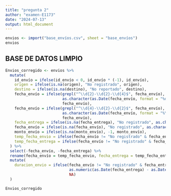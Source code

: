 ---
title: "pregunta 2"
author: "examen-E1173"
date: "2024-07-13"
output: html_document
---

```{r}
envios <- import("base_envíos.csv", sheet = "base_envíos")
envios
```

## BASE DE DATOS LIMPIO

```{r}
Envios_corregido <- envios %>%
  mutate(
    id_envío = ifelse(id_envío < 0, id_envío * (-1), id_envío),
    origen = ifelse(is.na(origen), "No registrado", origen),
    destino = ifelse(is.na(destino), "No reportado", destino),
    fecha_envío = ifelse(grepl("^\\d{2}-\\d{2}-\\d{4}$", fecha_envío),
                         as.character(as.Date(fecha_envío, format = "%d-%m-%Y")),
                         fecha_envío),
    fecha_envío = ifelse(grepl("^\\d{4}-\\d{2}-\\d{2}$", fecha_envío),
                         as.character(as.Date(fecha_envío, format = "%Y-%m-%d")),
                         fecha_envío),
    fecha_entrega = ifelse(is.na(fecha_entrega), "No registrado", as.character(as.Date(fecha_entrega))),
    fecha_envío = ifelse(is.na(fecha_envío), "No registrado", as.character(as.Date(fecha_envío))),
    monto_envío = ifelse(is.na(monto_envío), -1, monto_envío),
    temp_fecha_envio = ifelse(fecha_envío != "No registrado" & fecha_entrega != "No registrado" & as.Date(fecha_envío) > as.Date(fecha_entrega), fecha_entrega, fecha_envío),
    temp_fecha_entrega = ifelse(fecha_envío != "No registrado" & fecha_entrega != "No registrado" & as.Date(fecha_envío) > as.Date(fecha_entrega), fecha_envío, fecha_entrega)
  ) %>%
  select(-fecha_envío, -fecha_entrega) %>%
  rename(fecha_envío = temp_fecha_envio, fecha_entrega = temp_fecha_entrega) %>%
  mutate(
    duracion_envio = ifelse(fecha_envío != "No registrado" & fecha_entrega != "No registrado",
                            as.numeric(as.Date(fecha_entrega) - as.Date(fecha_envío)),
                            NA)
  )

Envios_corregido
```